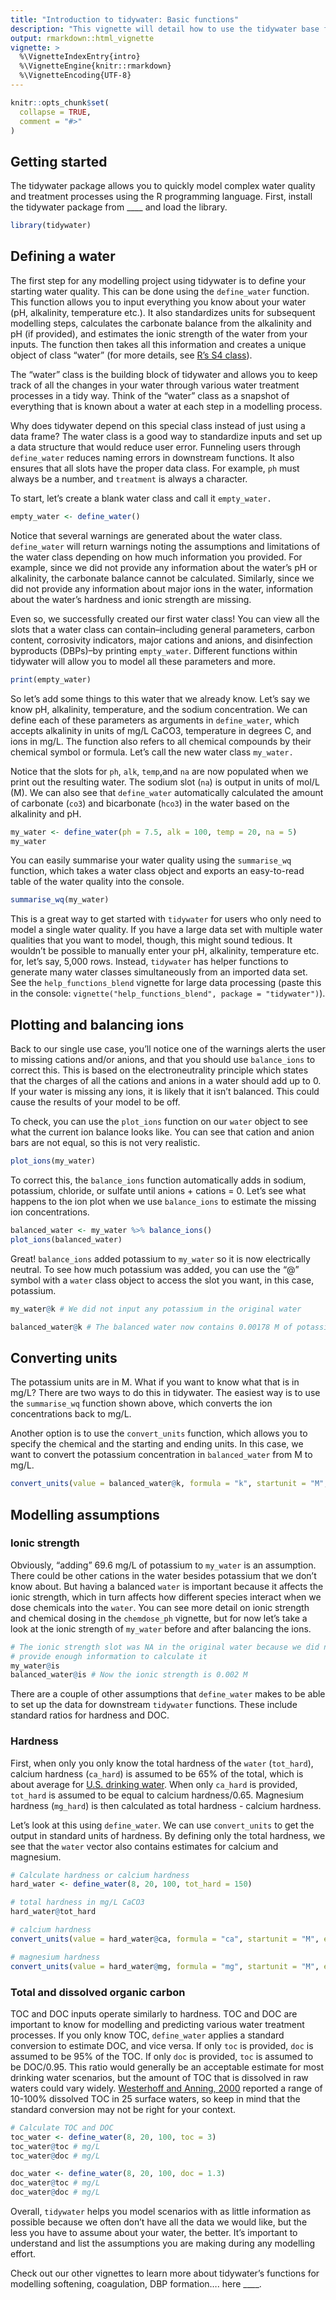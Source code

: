 ```yaml
---
title: "Introduction to tidywater: Basic functions"
description: "This vignette will detail how to use the tidywater base functions for basic water quality analysis."
output: rmarkdown::html_vignette
vignette: >
  %\VignetteIndexEntry{intro}
  %\VignetteEngine{knitr::rmarkdown}
  %\VignetteEncoding{UTF-8}
---
```


```r
knitr::opts_chunk$set(
  collapse = TRUE,
  comment = "#>"
)
```


## Getting started

The tidywater package allows you to quickly model complex water quality and treatment processes using the R programming language. First, install the tidywater package from ____ and load the library. 

```r
library(tidywater)
```

## Defining a water

The first step for any modelling project using tidywater is to define your starting water quality. This can be done using the `define_water` function. This function allows you to input everything you know about your water (pH, alkalinity, temperature etc.). It also standardizes units for subsequent modelling steps, calculates the carbonate balance from the alkalinity and pH (if provided), and estimates the ionic strength of the water from your inputs. The function then takes all this information and creates a unique object of class "water" (for more details, see <a href = "https://adv-r.hadley.nz/s4.html"> R's S4 class</a>). 

The "water" class is the building block of tidywater and allows you to keep track of all the changes in your water through various water treatment processes in a tidy way. Think of the "water" class as a snapshot of everything that is known about a water at each step in a modelling process.

Why does tidywater depend on this special class instead of just using a data frame? The water class is a good way to standardize inputs and set up a data structure that would reduce user error. Funneling users through `define_water` reduces naming errors in downstream functions. It also ensures that all slots have the proper data class. For example, `ph` must always be a number, and `treatment` is always a character.

To start, let's create a blank water class and call it `empty_water.`

```r
empty_water <- define_water()
```

Notice that several warnings are generated about the water class. `define_water` will return warnings noting the assumptions and limitations of the water class depending on how much information you provided. For example, since we did not provide any information about the water's pH or alkalinity, the carbonate balance cannot be calculated. Similarly, since we did not provide any information about major ions in the water, information about the water's hardness and ionic strength are missing. 

Even so, we successfully created our first water class! You can view all the slots that a water class can contain--including general parameters, carbon content, corrosivity indicators, major cations and anions, and disinfection byproducts (DBPs)--by printing `empty_water`. Different functions within tidywater will allow you to model all these parameters and more. 

```r
print(empty_water)
```
So let's add some things to this water that we already know. Let's say we know pH, alkalinity, temperature, and the  sodium concentration. We can define each of these parameters as arguments in `define_water`, which accepts alkalinity in units of mg/L CaCO3, temperature in degrees C, and ions in mg/L. The function also refers to all chemical compounds by their chemical symbol or formula. Let's call the new water class `my_water.`

Notice that the slots for `ph`, `alk`, `temp`,and `na` are now populated when we print out the resulting water. The sodium slot (`na`) is output in units of mol/L (M).  We can also see that `define_water` automatically calculated the amount of carbonate (`co3`) and bicarbonate (`hco3`) in the water based on the alkalinity and pH. 

```r
my_water <- define_water(ph = 7.5, alk = 100, temp = 20, na = 5)
my_water
```

You can easily summarise your water quality using the `summarise_wq` function, which takes a water class object and exports an easy-to-read table of the water quality into the console. 

```r
summarise_wq(my_water)
```

This is a great way to get started with `tidywater` for users who only need to model a single water quality. If you have a large data set with multiple water qualities that you want to model, though,  this might sound tedious. It wouldn't be possible to manually enter your pH, alkalinity, temperature etc. for, let's say, 5,000 rows. Instead, `tidywater` has helper functions to generate many water classes simultaneously from an imported data set. See the `help_functions_blend` vignette for large data processing (paste this in the console: `vignette("help_functions_blend", package = "tidywater")`). 

## Plotting and balancing ions

Back to our single use case, you'll notice one of the warnings alerts the user to missing cations and/or anions, and that you should use `balance_ions` to correct this. This is based on the electroneutrality principle which states that the charges of all the cations and anions in a water should add up to 0. If your water is missing any ions, it is likely that it isn't balanced. This could cause the results of your model to be off. 

To check, you can use the `plot_ions` function on our `water` object to see what the current ion balance looks like. You can see that cation and anion bars are not equal, so this is not very realistic. 

```r
plot_ions(my_water)
```
To correct this, the `balance_ions` function automatically adds in sodium, potassium, chloride, or sulfate until anions + cations = 0. Let's see what happens to the ion plot when we use `balance_ions` to estimate the missing ion concentrations. 

```r
balanced_water <- my_water %>% balance_ions()
plot_ions(balanced_water)
```
Great! `balance_ions` added potassium to `my_water` so it is now electrically neutral. To see how much potassium was added, you can use the "@" symbol with a `water` class object to access the slot you want, in this case, potassium.

```r
my_water@k # We did not input any potassium in the original water

balanced_water@k # The balanced water now contains 0.00178 M of potassium
```

## Converting units
The potassium units are in M. What if you want to know what that is in mg/L? There are two ways to do this in tidywater. The easiest way is to use the `summarise_wq` function shown above, which converts the ion concentrations back to mg/L. 

Another option is to use the `convert_units` function, which allows you to specify the chemical and the starting and ending units. In this case, we want to convert the potassium concentration in `balanced_water` from M to mg/L.
```r
convert_units(value = balanced_water@k, formula = "k", startunit = "M", endunit = "mg/L")
```
## Modelling assumptions

### Ionic strength

Obviously, "adding" 69.6 mg/L of potassium to `my_water` is an assumption. There could be other cations in the water besides potassium that we don't know about. But having a balanced `water` is important because it affects the ionic strength, which in turn affects how different species interact when we dose chemicals into the `water`. You can see more detail on ionic strength and chemical dosing in the `chemdose_ph` vignette, but for now let's take a look at the ionic strength of `my_water` before and after balancing the ions. 

```r
# The ionic strength slot was NA in the original water because we did not 
# provide enough information to calculate it
my_water@is 
balanced_water@is # Now the ionic strength is 0.002 M
```

There are a couple of other assumptions that `define_water` makes to be able to set up the data for downstream `tidywater` functions. These include standard ratios for hardness and DOC. 

### Hardness

First, when only you only know the total hardness of the `water` (`tot_hard`), calcium hardness (`ca_hard`) is assumed to be 65% of the total, which is about average for <a href = "https://www.ars.usda.gov/ARSUserFiles/80400525/Articles/NDBC32_WaterMin.pdf"> U.S. drinking water</a>. When only `ca_hard` is provided, `tot_hard` is assumed to be equal to calcium hardness/0.65. Magnesium hardness (`mg_hard`) is then calculated as total hardness - calcium hardness. 

Let's look at this using `define_water`. We can use `convert_units` to get the output in standard units of hardness. By defining only the total hardness, we see that the `water` vector also contains estimates for calcium and magnesium. 

```r
# Calculate hardness or calcium hardness
hard_water <- define_water(8, 20, 100, tot_hard = 150)

# total hardness in mg/L CaCO3
hard_water@tot_hard

# calcium hardness
convert_units(value = hard_water@ca, formula = "ca", startunit = "M", endunit = "mg/L CaCO3")

# magnesium hardness
convert_units(value = hard_water@mg, formula = "mg", startunit = "M", endunit = "mg/L CaCO3") 
```
### Total and dissolved organic carbon

TOC and DOC inputs operate similarly to hardness. TOC and DOC are important to know for modelling and predicting various water treatment processes. If you only know TOC, `define_water` applies a standard conversion to estimate DOC, and vice versa. If only `toc` is provided, `doc` is assumed to be 95% of the TOC. If only `doc` is provided, `toc` is assumed to be DOC/0.95. This ratio would generally be an acceptable estimate for most drinking water scenarios, but the amount of TOC that is dissolved in raw waters could vary widely. <a href = "https://doi.org/10.1016/S0022-1694(00)00292-4">Westerhoff and Anning, 2000</a> reported a range of 10-100% dissolved TOC in 25 surface waters, so keep in mind that the standard conversion may not be right for your context.

```r
# Calculate TOC and DOC
toc_water <- define_water(8, 20, 100, toc = 3)
toc_water@toc # mg/L
toc_water@doc # mg/L

doc_water <- define_water(8, 20, 100, doc = 1.3)
doc_water@toc # mg/L
doc_water@doc # mg/L
```
Overall, `tidywater` helps you model scenarios with as little information as possible because we often don't have all the data we would like, but the less you have to assume about your water, the better. It's important to understand and list the assumptions you are making during any modelling effort. 

Check out our other vignettes to learn more about tidywater's functions for modelling softening, coagulation, DBP formation.... here ____.
